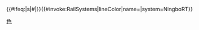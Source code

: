 <includeonly>{{#ifeq:{{{2|}}}|s|<nowiki>#</nowiki>|}}{{#invoke:RailSystems|lineColor|name={{{1|}}}|system=NingboRT}}</includeonly><noinclude>
{{Documentation}}

[[Category:宁波轨道交通模板|色]]
</noinclude>